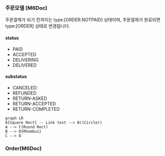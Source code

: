 
### 주문모델 (M6Doc)

주문결제가 되기 전까지는 type:[ORDER.NOTPAID] 상태이며, 주문결제가 완료되면 type:[ORDER] 상태로 변경됩니다.

#### status

- PAID
- ACCEPTED
- DELIVERING
- DELIVERED

#### substatus

- CANCELED:
- REFUNDED
- RETURN-ASKED
- RETURN-ACCEPTED
- RETURN-COMPLETED

```mermaid
graph LR
A[Square Rect] -- Link text --> B((Circle))
A --> C(Round Rect)
B --> D{Rhombus}
C --> D
```

### Order(M6Doc)

<Parameters title="데이터 형식" attributes={M6DocOrder} />
